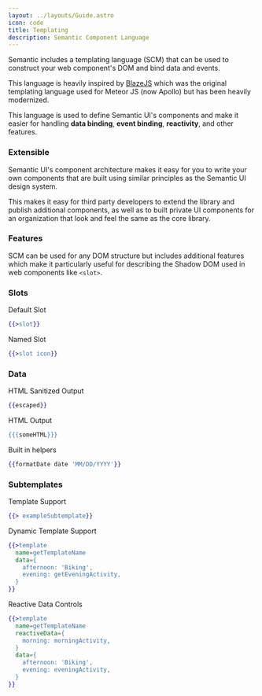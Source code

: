 ```yaml
---
layout: ../layouts/Guide.astro
icon: code
title: Templating
description: Semantic Component Language
---
```


Semantic includes a templating language (SCM) that can be used to construct your web component's DOM and bind data and events.

This language is heavily inspired by [BlazeJS](https://www.blazejs.org/) which was the original templating language used for Meteor JS (now Apollo) but has been heavily modernized.

This language is used to define Semantic UI's components and make it easier for handling **data binding**, **event binding**, **reactivity**, and other features.

### Extensible

Semantic UI's component architecture makes it easy for you to write your own components that are built using similar principles as the Semantic UI design system.

This makes it easy for third party developers to extend the library and publish additional components, as well as to built private UI components for an organization that look and feel the same as the core library.


### Features

SCM can be used for any DOM structure but includes additional features which make it particularly useful for describing the Shadow DOM used in web components like `<slot>`.

### Slots

Default Slot
```handlebars
{{>slot}}
```
Named Slot
```handlebars
{{>slot icon}}
```

### Data

HTML Sanitized Output
```handlebars
{{escaped}}
```
HTML Output
```handlebars
{{{someHTML}}}
```
Built in helpers
```handlebars
{{formatDate date 'MM/DD/YYYY'}}
```

### Subtemplates

Template Support
```handlebars
{{> exampleSubtemplate}}
```
Dynamic Template Support
```handlebars
{{>template
  name=getTemplateName
  data={
    afternoon: 'Biking',
    evening: getEveningActivity,
  }
}}
```

Reactive Data Controls
```handlebars
{{>template
  name=getTemplateName
  reactiveData={
    morning: morningActivity,
  }
  data={
    afternoon: 'Biking',
    evening: eveningActivity,
  }
}}
```

